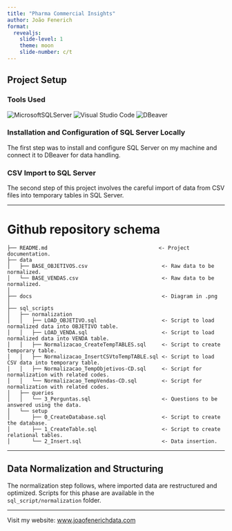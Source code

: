 ```yaml
---
title: "Pharma Commercial Insights"
author: João Fenerich
format: 
  revealjs:
    slide-level: 1
    theme: moon
    slide-number: c/t
---
```


## Project Setup

### Tools Used
![MicrosoftSQLServer](https://img.shields.io/badge/Microsoft%20SQL%20Server-CC2927.svg?style=for-the-badge&logo=Microsoft-SQL-Server&logoColor=white) ![Visual Studio Code](https://img.shields.io/badge/Visual%20Studio%20Code-007ACC.svg?style=for-the-badge&logo=Visual-Studio-Code&logoColor=white) ![DBeaver](https://img.shields.io/badge/DBeaver-382923.svg?style=for-the-badge&logo=DBeaver&logoColor=white)


### Installation and Configuration of SQL Server Locally

The first step was to install and configure SQL Server on my machine and connect it to DBeaver for data handling.

### CSV Import to SQL Server

The second step of this project involves the careful import of data from CSV files into temporary tables in SQL Server.

---

# Github repository schema

```
├── README.md                                    <- Project documentation.
├── data
│   ├── BASE_OBJETIVOS.csv                        <- Raw data to be normalized.
│   └── BASE_VENDAS.csv                           <- Raw data to be normalized.
│
├── docs                                          <- Diagram in .png
│
├── sql_scripts
│   ├── normalization
│   │   ├── LOAD_OBJETIVO.sql                     <- Script to load normalized data into OBJETIVO table.
│   │   ├── LOAD_VENDA.sql                        <- Script to load normalized data into VENDA table.
│   │   ├── Normalizacao_CreateTempTABLES.sql     <- Script to create temporary table.
│   │   ├── Normalizacao_InsertCSVtoTempTABLE.sql <- Script to load CSV data into temporary table.
│   │   ├── Normalizacao_TempObjetivos-CD.sql     <- Script for normalization with related codes.
│   │   └── Normalizacao_TempVendas-CD.sql        <- Script for normalization with related codes.
│   ├── queries
│   │   └── 3_Perguntas.sql                       <- Questions to be answered using the data.
│   └── setup
│       ├── 0_CreateDatabase.sql                  <- Script to create the database.
│       ├── 1_CreateTable.sql                     <- Script to create relational tables.
│       └── 2_Insert.sql                          <- Data insertion.
```

---

## Data Normalization and Structuring

The normalization step follows, where imported data are restructured and optimized. Scripts for this phase are available in the `sql_script/normalization` folder.

---


<footer>
<p align="left">Visit my website: <a href="http://www.joaofenerichdata.com">www.joaofenerichdata.com</a></p>
</footer>
